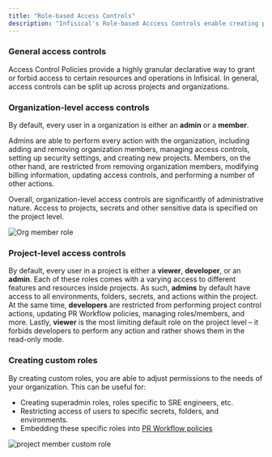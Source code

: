 ```yaml
---
title: "Role-based Access Controls"
description: "Infisical's Role-based Acccess Controls enable creating permissions for user and machine identities to restrict access to resources and the range of actions that can be performed."
---
```


### General access controls

Access Control Policies provide a highly granular declarative way to grant or forbid access to certain resources and operations in Infisical. In general, access controls can be split up across projects and organizations.

### Organization-level access controls

By default, every user in a organization is either an **admin** or a **member**. 

Admins are able to perform every action with the organization, including adding and removing organization members, managing access controls, setting up security settings, and creating new projects. Members, on the other hand, are restricted from removing organization members, modifying billing information, updating access controls, and performing a number of other actions. 

Overall, organization-level access controls are significantly of administrative nature. Access to projects, secrets and other sensitive data is specified on the project level. 

![Org member role](../../images/platform/rbac/org-member-role.png)

### Project-level access controls

By default, every user in a project is either a **viewer**, **developer**, or an **admin**. Each of these roles comes with a varying access to different features and resources inside projects. As such, **admins** by default have access to all environments, folders, secrets, and actions within the project. At the same time, **developers** are restricted from performing project control actions, updating PR Workflow policies, managing roles/members, and more. Lastly, **viewer** is the most limiting default role on the project level – it forbids developers to perform any action and rather shows them in the read-only mode. 

### Creating custom roles

By creating custom roles, you are able to adjust permissions to the needs of your organization. This can be useful for: 
- Creating superadmin roles, roles specific to SRE engineers, etc. 
- Restricting access of users to specific secrets, folders, and environments. 
- Embedding these specific roles into [PR Workflow policies](https://infisical.com/docs/documentation/platform/pr-workflows)

![project member custom role](../../images/platform/rbac/project-member-custom-role.png)
